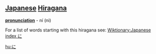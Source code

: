 == [[Japanese]] [[Hiragana]] ==
'''[[pronunciation]]''' - ní (ni)

For a list of words starting with this hiragana see: [[Wiktionary:Japanese index に]]

[[hu:に]]